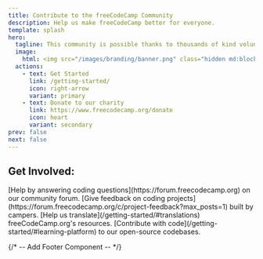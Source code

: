 ```yaml
---
title: Contribute to the freeCodeCamp Community
description: Help us make freeCodeCamp better for everyone.
template: splash
hero:
  tagline: This community is possible thanks to thousands of kind volunteers like you.
  image:
    html: <img src="/images/branding/banner.png" class="hidden md:block w-96 rounded-full overflow-clip" alt="Contribute to freeCodeCamp" />
  actions:
    - text: Get Started
      link: /getting-started/
      icon: right-arrow
      variant: primary
    - text: Donate to our charity
      link: https://www.freecodecamp.org/donate
      icon: heart
      variant: secondary
prev: false
next: false
---
```



## Get Involved:

<CardGrid>
  <Card title='Help Others' icon='pen'>
    [Help by answering coding questions](https://forum.freecodecamp.org) on our
    community forum.
  </Card>
  <Card title='Feedback' icon='magnifier'>
    [Give feedback on coding
    projects](https://forum.freecodecamp.org/c/project-feedback?max_posts=1)
    built by campers.
  </Card>
  <Card title='Translations' icon='translate'>
    [Help us translate](/getting-started/#translations) freeCodeCamp.org's
    resources.
  </Card>
  <Card title='Write Code' icon='seti:json'>
    [Contribute with code](/getting-started/#learning-platform) to our
    open-source codebases.
  </Card>
</CardGrid>

{/* -- Add Footer Component -- */}

<FCCFooter />
